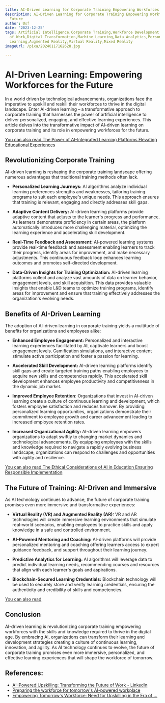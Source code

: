```yaml
---
title: AI-Driven Learning for Corporate Training Empowering Workforces for the Future
description: AI-Driven Learning for Corporate Training Empowering Workforces for the
  Future
author: Usf
date: '2023-12-25'
tags: Artificial Intelligence,Corporate Training,Workforce Development,Upskilling,Reskilling,Future
  of Work,Digital Transformation,Machine Learning,Data Analytics,Personalized Learning,Adaptive
  Learning,Augmented Reality,Virtual Reality,Mixed Reality
imageUrl: /pixa/20240117162628.jpg

---
```

# AI-Driven Learning: Empowering  Workforces for the Future

In a world  driven by technological advancements, organizations face the imperative to upskill and reskill their  workforces to thrive in the digital landscape. Enter AI-driven learning –  a transformative approach to corporate training that harnesses the power of artificial intelligence to deliver personalized, engaging, and effective learning  experiences. This article delves into the  transformative impact  of AI-driven learning  on corporate training and its  role in empowering workforces for the future.

[You can also read  The Power of AI-Integrated Learning Platforms  Elevating  Educational Experiences](The%20Power%20of%20AI-Integrated%20Learning%20Platforms%20Elevating%20Educational%20Experiences)


## Revolutionizing Corporate Training

AI-driven  learning  is reshaping the corporate training landscape offering numerous advantages that traditional training methods often lack.

* **Personalized Learning Journeys:** AI  algorithms  analyze individual learning preferences strengths and weaknesses, tailoring training programs to suit each employee's unique needs. This approach ensures that training is relevant,  engaging and directly addresses skill gaps.

* **Adaptive Content Delivery:** AI-driven learning platforms provide adaptive content  that adjusts to  the learner's progress and performance. As learners demonstrate proficiency in certain areas, the platform  automatically introduces more challenging  material, optimizing  the learning experience and accelerating skill development.

* **Real-Time Feedback and Assessment:** AI-powered learning systems provide real-time feedback and assessment enabling learners to track their progress, identify areas for improvement, and make necessary adjustments. This continuous feedback loop enhances learning  outcomes and  promotes self-directed development.

* **Data-Driven Insights for Training Optimization:** AI-driven learning platforms collect and analyze vast amounts of  data on  learner behavior, engagement levels, and  skill acquisition. This data  provides valuable insights that enable  L&D teams to optimize training programs, identify areas for improvement and ensure that training effectively  addresses the organization's evolving needs.

## Benefits of AI-Driven Learning

The adoption of AI-driven learning in  corporate  training yields a multitude  of benefits for organizations and  employees alike:

* **Enhanced Employee Engagement:** Personalized and interactive  learning experiences facilitated by AI, captivate learners and  boost engagement levels.  Gamification simulations, and interactive content stimulate active participation and foster a passion for learning.

* **Accelerated Skill Development:** AI-driven learning  platforms identify skill gaps and create targeted training paths enabling employees to acquire new skills and  competencies  rapidly.  This accelerated skill development enhances employee productivity and competitiveness in the dynamic  job market.

* **Improved Employee  Retention:** Organizations that invest  in AI-driven learning create a culture of  continuous learning and development, which  fosters employee satisfaction and reduces turnover. By providing personalized  learning opportunities, organizations demonstrate their commitment to employee growth and career advancement  leading to increased employee retention rates.

* **Increased Organizational Agility:** AI-driven  learning empowers organizations to adapt swiftly to changing market dynamics and technological advancements. By equipping employees  with the skills and knowledge required to navigate a rapidly evolving business  landscape, organizations can respond to challenges and opportunities with agility and resilience.

[You can also read The Ethical Considerations of AI in Education Ensuring Responsible Implementation](The%20Ethical%20Considerations%20of%20AI%20in%20Education%20Ensuring%20Responsible%20Implementation)


## The Future of Training:  AI-Driven  and Immersive

As AI technology continues to advance, the future of corporate training promises even more immersive and transformative experiences:

* **Virtual Reality (VR) and Augmented Reality  (AR):** VR and AR technologies will create immersive learning environments that simulate real-world  scenarios,  enabling employees to  practice skills and apply knowledge in a safe and controlled environment.

* **AI-Powered Mentoring and  Coaching:** AI-driven  platforms will provide personalized mentoring and coaching offering learners access to expert guidance feedback, and support throughout their learning journey.

* **Predictive  Analytics for Learning:** AI algorithms will leverage data to predict individual learning needs, recommending courses and resources that  align with each learner's goals and aspirations.

* **Blockchain-Secured Learning Credentials:** Blockchain technology will be used to securely store and verify  learning credentials, ensuring the authenticity and credibility of skills and competencies.

[You can also read ]()


## Conclusion

AI-driven learning is revolutionizing corporate training empowering workforces with the skills and knowledge required to thrive in the digital age. By embracing AI, organizations can transform their learning and development strategies creating a  culture of continuous learning, innovation, and agility. As AI technology continues to evolve, the future of corporate training promises even more immersive, personalized, and  effective learning experiences that  will shape  the workforce of tomorrow.

## References:
- [AI-Powered Upskilling: Transforming the Future of Work - LinkedIn](https://www.linkedin.com/pulse/ai-powered-upskilling-transforming-future-work-amr-farag)
- [Preparing the workforce for tomorrow's AI-powered workplace](https://www.techradar.com/pro/preparing-the-workforce-for-tomorrows-ai-powered-workplace)
- [Empowering Tomorrow's Workforce: Need for Upskilling in the Era of ...](https://www.expresscomputer.in/guest-blogs/empowering-tomorrows-workforce-need-for-upskilling-in-the-era-of-ai/106857/)
